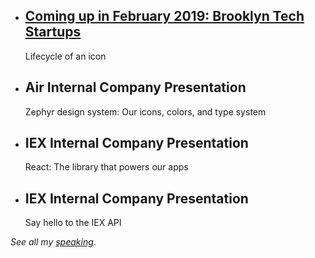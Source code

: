 - ## [Coming up in February 2019: Brooklyn Tech Startups](http://meetu.ps/e/GlF8B/5QFXg/f)

  Lifecycle of an icon

- ## Air Internal Company Presentation

  Zephyr design system: Our icons, colors, and type system

- ## IEX Internal Company Presentation

  React: The library that powers our apps

- ## IEX Internal Company Presentation

  Say hello to the IEX API

_See all my [speaking](/speaking)_.
